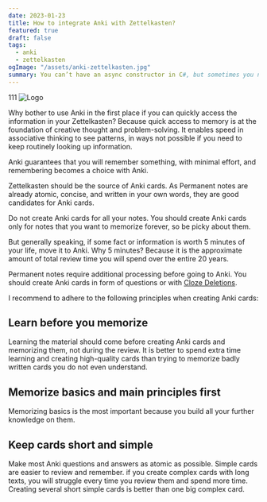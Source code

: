 ```yaml
---
date: 2023-01-23
title: How to integrate Anki with Zettelkasten?
featured: true
draft: false
tags:
  - anki
  - zettelkasten
ogImage: "/assets/anki-zettelkasten.jpg"
summary: You can’t have an async constructor in C#, but sometimes you need to have async initialization logic.
---
```

111
![Logo](/assets/anki-zettelkasten.jpg)

Why bother to use Anki in the first place if you can quickly access the information in your Zettelkasten? Because quick access to memory is at the foundation of creative thought and problem-solving. It enables speed in associative thinking to see patterns, in ways not possible if you need to keep routinely looking up information.

Anki guarantees that you will remember something, with minimal effort, and remembering becomes a choice with Anki.

Zettelkasten should be the source of Anki cards. As Permanent notes are already atomic, concise, and written in your own words, they are good candidates for Anki cards.

Do not create Anki cards for all your notes. You should create Anki cards only for notes that you want to memorize forever, so be picky about them.

But generally speaking, if some fact or information is worth 5 minutes of your life, move it to Anki. Why 5 minutes? Because it is the approximate amount of total review time you will spend over the entire 20 years.

Permanent notes require additional processing before going to Anki. You should create Anki cards in form of questions or with [Cloze Deletions](https://docs.ankiweb.net/editing.html#cloze-deletion).

I recommend to adhere to the following principles when creating Anki cards:

## Learn before you memorize

Learning the material should come before creating Anki cards and memorizing them, not during the review. It is better to spend extra time learning and creating high-quality cards than trying to memorize badly written cards you do not even understand.

## Memorize basics and main principles first

Memorizing basics is the most important because you build all your further knowledge on them.

## Keep cards short and simple

Make most Anki questions and answers as atomic as possible. Simple cards are easier to review and remember. if you create complex cards with long texts, you will struggle every time you review them and spend more time. Creating several short simple cards is better than one big complex card.
